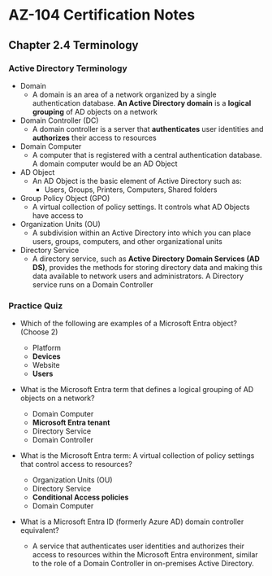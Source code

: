 # AZ-104 Certification Notes
## Chapter 2.4 Terminology

### Active Directory Terminology
* Domain
	* A domain is an area of a network organized by a single authentication database. **An Active Directory domain** is a **logical grouping** of AD objects on a network
* Domain Controller (DC)
	* A domain controller is a server that **authenticates** user identities and **authorizes** their access to resources
* Domain Computer
	* A computer that is registered with a central authentication database. A domain computer would be an AD Object
* AD Object
	* An AD Object is the basic element of Active Directory such as:
		* Users, Groups, Printers, Computers, Shared folders
* Group Policy Object (GPO)
	* A virtual collection of policy settings. It controls what AD Objects have access to
* Organization Units (OU)
	* A subdivision within an Active Directory into which you can place users, groups, computers, and other organizational units
* Directory Service
	* A directory service, such as **Active Directory Domain Services (AD DS)**, provides the methods for storing directory data and making this data available to network users and administrators. A Directory service runs on a Domain Controller

### Practice Quiz
* Which of the following are examples of a Microsoft Entra object? (Choose 2)
	* Platform
	* **Devices**
	* Website
	* **Users**
* What is the Microsoft Entra term that defines a logical grouping of AD objects on a network?
	* Domain Computer
	* **Microsoft Entra tenant**
	* Directory Service
	* Domain Controller
* What is the Microsoft Entra term: A virtual collection of policy settings that control access to resources?
	* Organization Units (OU)
	* Directory Service
	* **Conditional Access policies**
	* Domain Computer

* What is a Microsoft Entra ID (formerly Azure AD) domain controller equivalent?
	* A service that authenticates user identities and authorizes their access to resources within the Microsoft Entra environment, similar to the role of a Domain Controller in on-premises Active Directory.